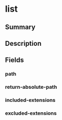 
# list

## Summary

<Tooltip components={props.components} />

## Description

<Description components={props.components} />

## Fields

### path

<Field0 components={props.components} />

### return-absolute-path

<Field1 components={props.components} />

### included-extensions

<Field2 components={props.components} />

### excluded-extensions

<Field3 components={props.components} />

